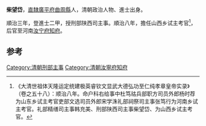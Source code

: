 '''柴望岱'''，[[直隸|直隸]][[廣平府|廣平府]][[曲周縣|曲周縣]]人，清朝政治人物、進士出身。

順治三年，登進士二甲，授刑部陕西司主事。順治八年，擔任山西乡试主考官<ref>《大清世祖体天隆运定统建极英睿钦文显武大德弘功至仁纯孝章皇帝实录》（卷之五十八）：顺治八年。命户科右给事中杜笃祜兵部职方司员外郎杨时荐为山东乡试主考官吏部文选司员外郎宋学洙礼部祠祭司主事张笃行为河南乡试主考官。礼部精缮司主事韩充美、刑部陕西司主事柴望岱、为山西乡试主考官。</ref>，后官至河南[[汝宁府|汝宁府]][[知府|知府]]。

==参考==
{{reflist}}
{{清朝人物小作品}}
{{順治三年丙戌科殿試金榜}}
[[Category:清朝刑部主事|Category:清朝刑部主事]]
[[Category:清朝汝寧府知府|Category:清朝汝寧府知府]]